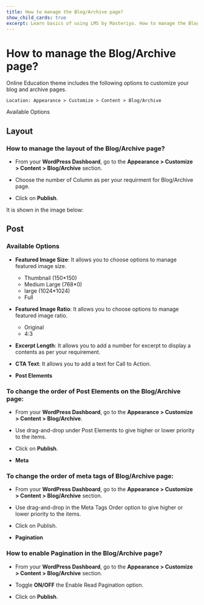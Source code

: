 ---
title: How to manage the Blog/Archive page?
show_child_cards: true
excerpt: Learn basics of using LMS by Masteriyo. How to manage the Blog/Archive page
---

# How to manage the Blog/Archive page?

Online Education theme includes the following options to customize your blog and archive pages.

    Location: Appearance > Customize > Content > Blog/Archive

Available Options 

## Layout

### How to manage the layout of the Blog/Archive page?

- From your **WordPress Dashboard**, go to the **Appearance > Customize > Content > Blog/Archive** section.

- Choose the number of Column as per your requirment for Blog/Archive page.

- Click on **Publish**.

It is shown in the image below:

## Post 

### Available Options

- **Featured Image Size**: It allows you to choose options to manage featured image size.
    - Thumbnail (150*150)
    - Medium Large (768*0)
    - large (1024*1024)
    - Full

- **Featured Image Ratio**: It allows you to choose options to manage featured image ratio.
    - Original
    - 4:3

- **Excerpt Length**: It allows you to add a number for excerpt to display a contents as per your requirement.

- **CTA Text**: It allows you to add a text for Call to Action.

- **Post Elements**

### To change the order of Post Elements on the Blog/Archive page:

- From your **WordPress Dashboard**, go to the **Appearance > Customize > Content > Blog/Archive**.

- Use drag-and-drop under Post Elements to give higher or lower priority to the items.

- Click on **Publish**.

- **Meta**

### To change the order of meta tags of Blog/Archive page:

- From your **WordPress Dashboard**, go to the **Appearance > Customize > Content > Blog/Archive** section.

- Use drag-and-drop in the Meta Tags Order option to give higher or lower priority to the items.

- Click on Publish.


- **Pagination**

### How to enable Pagination in the Blog/Archive page?

- From your **WordPress Dashboard**, go to the **Appearance > Customize > Content > Blog/Archive** section.

- Toggle **ON/OFF** the Enable Read Pagination option.

- Click on **Publish**.

